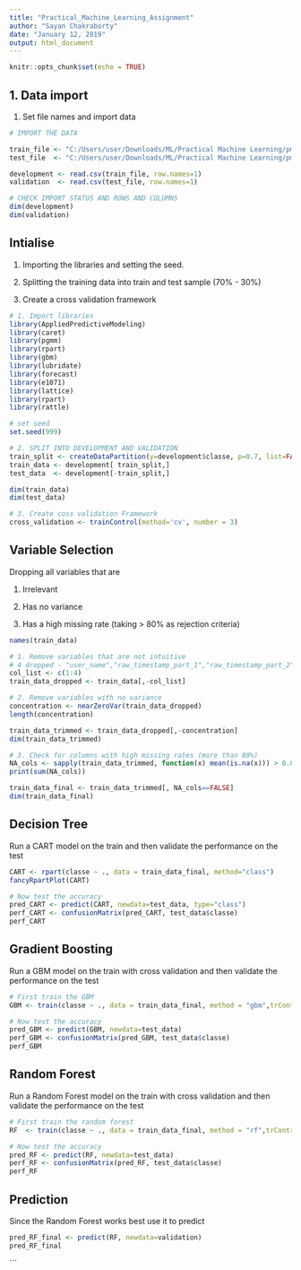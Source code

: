 ---
title: "Practical_Machine_Learning_Assignment"
author: "Sayan Chakraborty"
date: "January 12, 2019"
output: html_document
---


```{r setup, include=FALSE}
knitr::opts_chunk$set(echo = TRUE)
```

## 1. Data import

1. Set file names and import data

```{r import}
# IMPORT THE DATA 

train_file <- "C:/Users/user/Downloads/ML/Practical Machine Learning/pml-training.csv"
test_file  <- "C:/Users/user/Downloads/ML/Practical Machine Learning/pml-testing.csv"

development <- read.csv(train_file, row.names=1)
validation  <- read.csv(test_file, row.names=1)

# CHECK IMPORT STATUS AND ROWS AND COLUMNS
dim(development)
dim(validation)
```

## Intialise

1. Importing the libraries and setting the seed.

2. Splitting the training data into train and test sample (70% - 30%)

3. Create a cross validation framework

```{r intialise}
# 1. Import libraries
library(AppliedPredictiveModeling)
library(caret)
library(pgmm)
library(rpart)
library(gbm)
library(lubridate)
library(forecast)
library(e1071)
library(lattice)
library(rpart)
library(rattle)

# set seed
set.seed(999)

# 2. SPLIT INTO DEVELOPMENT AND VALIDATION
train_split <- createDataPartition(y=development$classe, p=0.7, list=FALSE)
train_data <- development[ train_split,]
test_data  <- development[-train_split,]

dim(train_data)
dim(test_data)

# 3. Create coss validation Framework
cross_validation <- trainControl(method='cv', number = 3)

```

## Variable Selection

Dropping all variables that are

1. Irrelevant

2. Has no variance

3. Has a high missing rate (taking > 80% as rejection criteria)

```{r varselect}
names(train_data)

# 1. Remove variables that are not intuitive
# 4 dropped - "user_name","raw_timestamp_part_1","raw_timestamp_part_2","cvtd_timestamp"
col_list <- c(1:4)
train_data_dropped <- train_data[,-col_list]

# 2. Remove variables with no variance
concentration <- nearZeroVar(train_data_dropped)
length(concentration)

train_data_trimmed <- train_data_dropped[,-concentration]
dim(train_data_trimmed)

# 3. Check for columns with high missing rates (more than 80%)
NA_cols <- sapply(train_data_trimmed, function(x) mean(is.na(x))) > 0.80
print(sum(NA_cols))

train_data_final <- train_data_trimmed[, NA_cols==FALSE]
dim(train_data_final)

```

## Decision Tree

Run a CART model on the train and then validate the performance on the test

```{r cart}
CART <- rpart(classe ~ ., data = train_data_final, method="class")
fancyRpartPlot(CART)

# Now test the accuracy
pred_CART <- predict(CART, newdata=test_data, type="class")
perf_CART <- confusionMatrix(pred_CART, test_data$classe)
perf_CART

```

## Gradient Boosting

Run a GBM model on the train with cross validation and then validate the performance on the test

```{r gbm}
# First train the GBM
GBM <- train(classe ~ ., data = train_data_final, method = "gbm",trControl=cross_validation, verbose = FALSE)

# Now test the accuracy
pred_GBM <- predict(GBM, newdata=test_data)
perf_GBM <- confusionMatrix(pred_GBM, test_data$classe)
perf_GBM
```

## Random Forest

Run a Random Forest model on the train with cross validation and then validate the performance on the test

```{r rf}
# First train the random forest
RF  <- train(classe ~ ., data = train_data_final, method = "rf",trControl=cross_validation, verbose = FALSE)

# Now test the accuracy
pred_RF <- predict(RF, newdata=test_data)
perf_RF <- confusionMatrix(pred_RF, test_data$classe)
perf_RF
```
## Prediction

Since the Random Forest works best use it to predict

```{r predict}
pred_RF_final <- predict(RF, newdata=validation)
pred_RF_final
```
```


